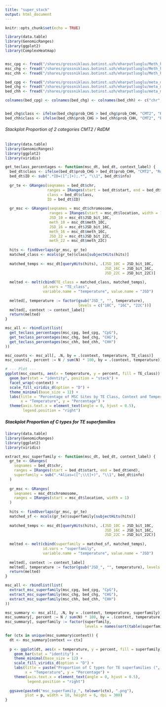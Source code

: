 ```yaml
---
title: "super_stack"
output: html_document
---
```



```r
knitr::opts_chunk$set(echo = TRUE)
```


```r
library(data.table)
library(GenomicRanges)
library(ggplot2)
library(ComplexHeatmap)


msc_cpg <- fread("/shares/grossniklaus.botinst.uzh/eharputluoglu/Meth_heatmaps/en_heatmaps/cpg.txt.gz")
msc_chg <- fread("/shares/grossniklaus.botinst.uzh/eharputluoglu/Meth_heatmaps/en_heatmaps/chg.txt.gz")
msc_chh <- fread("/shares/grossniklaus.botinst.uzh/eharputluoglu/Meth_heatmaps/en_heatmaps/chh.txt.gz")

bed_cpg <- fread("/shares/grossniklaus.botinst.uzh/eharputluoglu/meta_methylome/new/data/results/probability-ctype_TE_CpG_Col-0_wt_whole-organism.bed", header=FALSE)
bed_chg <- fread("/shares/grossniklaus.botinst.uzh/eharputluoglu/meta_methylome/new/data/results/probability-ctype_TE_CHG_Col-0_wt_whole-organism.bed", header=FALSE)
bed_chh <- fread("/shares/grossniklaus.botinst.uzh/eharputluoglu/meta_methylome/new/data/results/probability-ctype_TE_CHH_Col-0_wt_whole-organism.bed", header=FALSE)

colnames(bed_cpg) <- colnames(bed_chg) <- colnames(bed_chh) <- c("chr", "start", "end", "info", "prob_CpG", "prob_CHG", "prob_CHH", "prob_U")


bed_chg$class <- ifelse(bed_chg$prob_CHG > bed_chg$prob_CHH, "CMT2", "RdDM")
bed_chh$class <- ifelse(bed_chh$prob_CHG > bed_chh$prob_CHH, "CMT2", "RdDM")


```


###### Stackplot Proportion of 2 categories CMT2 / RdDM

```r
library(data.table)
library(GenomicRanges)
library(ggplot2)
library(viridis)

get_teclass_percentages <- function(msc_dt, bed_dt, context_label) {
  bed_dt$class <- ifelse(bed_dt$prob_CHG > bed_dt$prob_CHH, "CMT2", "RdDM")
  bed_dt$ID <- sub(".*ID=([^;]+);.*", "\\1", bed_dt$info)
  
  gr_te <- GRanges(seqnames = bed_dt$chr,
                   ranges = IRanges(start = bed_dt$start, end = bed_dt$end),
                   class = bed_dt$class,
                   ID = bed_dt$ID)
  
  gr_msc <- GRanges(seqnames = msc_dt$chromosome,
                    ranges = IRanges(start = msc_dt$location, width = 1),
                    JSD_10 = msc_dt$JSD_bit_10C,
                    meth_10 = msc_dt$meth_10C,
                    JSD_16 = msc_dt$JSD_bit_16C,
                    meth_16 = msc_dt$meth_16C,
                    JSD_22 = msc_dt$JSD_bit_22C,
                    meth_22 = msc_dt$meth_22C)
  
  hits <- findOverlaps(gr_msc, gr_te)
  matched_class <- mcols(gr_te)$class[subjectHits(hits)]
  
  matched_temps <- msc_dt[queryHits(hits), .(JSD_10C = JSD_bit_10C,
                                             JSD_16C = JSD_bit_16C,
                                             JSD_22C = JSD_bit_22C)]
  
  melted <- melt(cbind(TE_class = matched_class, matched_temps),
                 id.vars = "TE_class",
                 variable.name = "temperature", value.name = "JSD")
  
  melted[, temperature := factor(gsub("JSD_", "", temperature),
                                 levels = c("10C", "16C", "22C"))]
  melted[, context := context_label]
  return(melted)
}

msc_all <- rbindlist(list(
  get_teclass_percentages(msc_cpg, bed_cpg, "CpG"),
  get_teclass_percentages(msc_chg, bed_chg, "CHG"),
  get_teclass_percentages(msc_chh, bed_chh, "CHH")
))

msc_counts <- msc_all[, .N, by = .(context, temperature, TE_class)]
msc_counts[, percent := N / sum(N) * 100, by = .(context, temperature)]

# --- Plot ---
ggplot(msc_counts, aes(x = temperature, y = percent, fill = TE_class)) +
  geom_bar(stat = "identity", position = "stack") +
  facet_wrap(~context) +
  scale_fill_viridis_d(option = "D") +
  theme_minimal(base_size = 12) +
  labs(title = "Percentage of MSC Sites by TE Class, Context and Temperature",
       x = "Temperature", y = "Percentage") +
  theme(axis.text.x = element_text(angle = 0, hjust = 0.5),
        legend.position = "right")

```





##### Stackplot Proportion of C types for TE superfamilies

```r

library(data.table)
library(GenomicRanges)
library(ggplot2)
library(viridis)

extract_msc_superfamily <- function(msc_dt, bed_dt, context_label) {
  gr_te <- GRanges(
    seqnames = bed_dt$chr,
    ranges = IRanges(start = bed_dt$start, end = bed_dt$end),
    superfamily = sub(".*Alias=([^;\\t]+)", "\\1", bed_dt$info)
  )
  
  gr_msc <- GRanges(
    seqnames = msc_dt$chromosome,
    ranges = IRanges(start = msc_dt$location, width = 1)
  )
  
  hits <- findOverlaps(gr_msc, gr_te)
  matched_sf <- mcols(gr_te)$superfamily[subjectHits(hits)]
  
  matched_temps <- msc_dt[queryHits(hits), .(JSD_10C = JSD_bit_10C,
                                             JSD_16C = JSD_bit_16C,
                                             JSD_22C = JSD_bit_22C)]
  
  melted <- melt(cbind(superfamily = matched_sf, matched_temps),
                 id.vars = "superfamily",
                 variable.name = "temperature", value.name = "JSD")
  
  melted[, context := context_label]
  melted[, temperature := factor(gsub("JSD_", "", temperature), levels = c("10C", "16C", "22C"))]
  return(melted)
}

msc_all <- rbindlist(list(
  extract_msc_superfamily(msc_cpg, bed_cpg, "CpG"),
  extract_msc_superfamily(msc_chg, bed_chg, "CHG"),
  extract_msc_superfamily(msc_chh, bed_chh, "CHH")
))

msc_summary <- msc_all[, .N, by = .(context, temperature, superfamily)]
msc_summary[, percent := N / sum(N) * 100, by = .(context, temperature)]
msc_summary[, superfamily := factor(superfamily,
                                    levels = names(sort(table(superfamily), decreasing = TRUE)))]

for (ctx in unique(msc_summary$context)) {
  dt <- msc_summary[context == ctx]
  
  p <- ggplot(dt, aes(x = temperature, y = percent, fill = superfamily)) +
    geom_bar(stat = "identity") +
    theme_minimal(base_size = 12) +
    scale_fill_viridis_d(option = "D") +
    labs(title = paste("Proportion of C types for TE superfamilies (", ctx, ")", sep = ""),
         x = "Temperature", y = "Percentage") +
    theme(axis.text.x = element_text(angle = 0, hjust = 0.5),
          legend.position = "right")
  
  ggsave(paste0("msc_superfamily_", tolower(ctx), ".png"),
         plot = p, width = 10, height = 6, dpi = 300)
}


```

